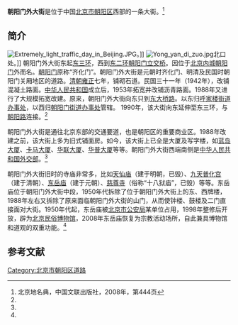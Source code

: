 {{Coord|39.92222|116.43766|type:landmark_region:CN-11_source:GoogleMaps|display=title}}
{{Infobox China Road
|路牌类型 = Beijing
|道路方向 = WE
|中文道路名称 = 朝阳门外大街
|道路名称拼音 = CHAOYANGMENWAI DAJIE
|图片 =File:Second door of Beijing Dongyue Temple.jpg
|图片说明 = 现已位于朝阳门外大街北侧<br>的[[北京东岳庙|东岳庙]]二门
|道路属性 = 
|道路总长度 = 
|车速限制 = 
|行车线数量 = 
|所在地区 = [[北京市|北京市]][[朝阳区_(北京市)|朝阳区]]
|起点 =[[朝阳门桥|朝阳门桥]]（[[朝阳门|朝阳门]]）
|终点 =[[京广桥|京广桥]]
|路段主要建筑 =[[九天普化宫|九天普化宫]]<br>[[北京东岳庙|东岳庙]]<br>[[蓝岛大厦|蓝岛大厦]]<br>[[卡马大厦|卡马大厦]]<br>[[华联大厦|华联大厦]]<br>[[华普大厦|华普大厦]]<br>[[中华人民共和国外交部|中华人民共和国外交部]]
}}

'''朝阳门外大街'''是位于中国[[北京市|北京市]][[朝阳区_(北京市)|朝阳区]]西部的一条大街。<ref name=bjdmd>北京地名典，中国文联出版社，2008年，第444页</ref>

==简介==
[[File:Extremely_light_traffic_day_in_Beijing.JPG|thumb]]。]]
[[File:Yong_yan_di_zuo.jpg|thumb]]北口处。]]
朝阳门外大街东起[[北京三环路|东三环]]，西到[[北京二环路|东二环]][[朝阳门桥|朝阳门立交桥]]。因位于[[北京内城|北京内城]][[朝阳门|朝阳门]]外而名。[[朝阳门|朝阳门]]原称“齐化门”。朝阳门外大街是元朝时齐化门、明清及民国时朝阳门关厢地区的道路。[[清朝|清朝]][[雍正|雍正]]七年，铺砌石道。民国三十一年（1942年），改铺混凝土路面。[[中华人民共和国|中华人民共和国]]成立后，1953年拓宽并改铺沥青路面。1988年又进行了大规模拓宽改建。原来，朝阳门外大街向东只到[[东大桥路|东大桥路]]。以东归[[呼家楼街道|呼家楼街道办事处]]，以西归[[朝阳门街道|朝阳门街道办事处]]管辖。 1990年，该大街向东延伸至东三环，与[[朝阳路|朝阳路]]连接。<ref name=bjdmd/>

朝阳门外大街是通往北京东部的交通要道，也是朝阳区的重要商业区。1988年改建之前，该大街上多为旧式铺面房。如今，该大街上已全是大厦及写字楼，如[[蓝岛大厦|蓝岛大厦]]、[[卡马大厦|卡马大厦]]、[[华联大厦|华联大厦]]、[[华普大厦|华普大厦]]等等。朝阳门外大街西端南侧是[[中华人民共和国外交部|中华人民共和国外交部]]。<ref name=bjdmd/>

朝阳门外大街旧时的寺庙非常多，比如[[天仙护国佑圣延寿宫|天仙庙]]（建于明朝，已毁）、[[九天普化宫|九天普化宫]]（建于清朝）、[[北京东岳庙|东岳庙]]（建于元朝）、[[慈尊寺|慈尊寺]]（俗称“十八狱庙”，已毁）等等。东岳庙位于朝阳门外大街中段，1950年代拆除了位于朝阳门外大街上的东、西牌楼，1988年左右又拆除了原来面临朝阳门外大街的山门，从而使钟楼、鼓楼及二门直接面对大街。1950年代起，东岳庙被[[北京市公安局|北京市公安局]]某单位占用，1998年整修后开放，辟为[[北京民俗博物馆|北京民俗博物馆]]，2008年东岳庙恢复为宗教活动场所，自此兼具博物馆和道观的双重功能。<ref name=bjdmd/>

==参考文献==
{{reflist}}

{{京通石道}}
{{朝阳门大街}}
[[Category:北京市朝阳区道路|Category:北京市朝阳区道路]]